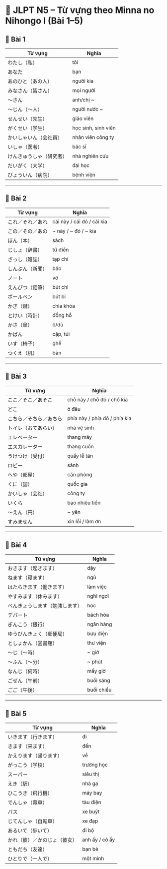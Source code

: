# 📘 JLPT N5 – Từ vựng theo Minna no Nihongo I (Bài 1–5)

## 🔹 Bài 1
| Từ vựng | Nghĩa |
|------------------------|-------|
| わたし（私） | tôi |
| あなた | bạn |
| あのひと（あの人） | người kia |
| みなさん（皆さん） | mọi người |
| ～さん | anh/chị ~ |
| ～じん（～人） | người nước ~ |
| せんせい（先生） | giáo viên |
| がくせい（学生） | học sinh, sinh viên |
| かいしゃいん（会社員） | nhân viên công ty |
| いしゃ（医者） | bác sĩ |
| けんきゅうしゃ（研究者） | nhà nghiên cứu |
| だいがく（大学） | đại học |
| びょういん（病院） | bệnh viện |

---

## 🔹 Bài 2
| Từ vựng | Nghĩa |
|--------|--------|
| これ／それ／あれ | cái này / cái đó / cái kia |
| この／その／あの | ~ này / ~ đó / ~ kia |
| ほん（本） | sách |
| じしょ（辞書） | từ điển |
| ざっし（雑誌） | tạp chí |
| しんぶん（新聞） | báo |
| ノート | vở |
| えんぴつ（鉛筆） | bút chì |
| ボールペン | bút bi |
| かぎ（鍵） | chìa khóa |
| とけい（時計） | đồng hồ |
| かさ（傘） | ô/dù |
| かばん | cặp, túi |
| いす（椅子） | ghế |
| つくえ（机） | bàn |

---

## 🔹 Bài 3
| Từ vựng | Nghĩa |
|--------|--------|
| ここ／そこ／あそこ | chỗ này / chỗ đó / chỗ kia |
| どこ | ở đâu |
| こちら／そちら／あちら | phía này / phía đó / phía kia |
| トイレ（おてあらい） | nhà vệ sinh |
| エレベーター | thang máy |
| エスカレーター | thang cuốn |
| うけつけ（受付） | quầy lễ tân |
| ロビー | sảnh |
| へや（部屋） | căn phòng |
| くに（国） | quốc gia |
| かいしゃ（会社） | công ty |
| いくら | bao nhiêu tiền |
| ～えん（円） | ~ yên |
| すみません | xin lỗi / làm ơn |

---

## 🔹 Bài 4
| Từ vựng | Nghĩa |
|--------|--------|
| おきます（起きます） | dậy |
| ねます（寝ます） | ngủ |
| はたらきます（働きます） | làm việc |
| やすみます（休みます） | nghỉ ngơi |
| べんきょうします（勉強します） | học |
| デパート | bách hóa |
| ぎんこう（銀行） | ngân hàng |
| ゆうびんきょく（郵便局） | bưu điện |
| としょかん（図書館） | thư viện |
| ～じ（～時） | ~ giờ |
| ～ふん（～分） | ~ phút |
| なんじ（何時） | mấy giờ |
| ごぜん（午前） | buổi sáng |
| ごご（午後） | buổi chiều |

---

## 🔹 Bài 5
| Từ vựng | Nghĩa |
|--------|--------|
| いきます（行きます） | đi |
| きます（来ます） | đến |
| かえります（帰ります） | về |
| がっこう（学校） | trường học |
| スーパー | siêu thị |
| えき（駅） | nhà ga |
| ひこうき（飛行機） | máy bay |
| でんしゃ（電車） | tàu điện |
| バス | xe buýt |
| じてんしゃ（自転車） | xe đạp |
| あるいて（歩いて） | đi bộ |
| かれ（彼）／かのじょ（彼女） | anh ấy / cô ấy |
| ともだち（友達） | bạn bè |
| ひとりで（一人で） | một mình |
